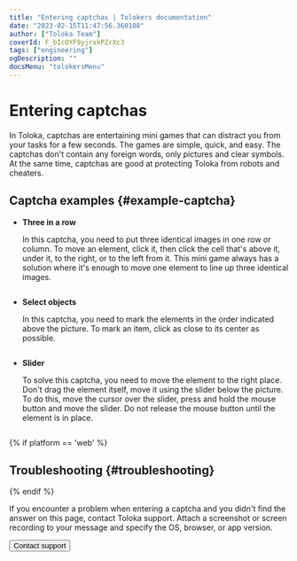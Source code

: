 ```yaml
---
title: "Entering captchas | Tolokers documentation"
date: "2023-02-15T11:47:56.360108"
author: ["Toloka Team"]
coverId: F_bIcOYF9yjrxkPZrXc3
tags: ["engineering"]
ogDescription: ""
docsMenu: "tolokersMenu"
---
```



# Entering captchas

In Toloka, captchas are entertaining mini games that can distract you from your tasks for a few seconds. The games are simple, quick, and easy. The captchas don&apos;t contain any foreign words, only pictures and clear symbols. At the same time, captchas are good at protecting Toloka from robots and cheaters.

## Captcha examples {#example-captcha}

- **Three in a row**

  In this captcha, you need to put three identical images in one row or column. To move an element, click it, then click the cell that&apos;s above it, under it, to the right, or to the left from it. This mini game always has a solution where it&apos;s enough to move one element to line up three identical images.

  <Image withBackground imageId="1676448971639" alt="" />

- **Select objects**

  In this captcha, you need to mark the elements in the order indicated above the picture. To mark an item, click as close to its center as possible.

  <Image width="400px" withBackground imageId="1676448975964" alt="" />

- **Slider**

  To solve this captcha, you need to move the element to the right place. Don't drag the element itself, move it using the slider below the picture. To do this, move the cursor over the slider, press and hold the mouse button and move the slider. Do not release the mouse button until the element is in place.

  <Image withBackground imageId="1676449002530" alt="" />

{% if platform == 'web' %}
## Troubleshooting {#troubleshooting}

<FaqCaptcha/>

{% endif %}

If you encounter a problem when entering a captcha and you didn&apos;t find the answer on this page, contact Toloka support. Attach a screenshot or screen recording to your message and specify the OS, browser, or app version.

<Button themeColor="light" view="default" size="l" type="link" url="/docs-new/tolokers/troubleshooting/troubleshooting#not_working_properly">Contact support</Button>